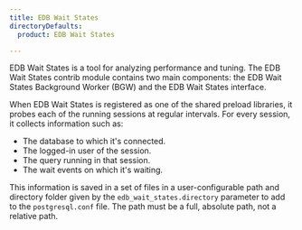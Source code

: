 ```yaml
---
title: EDB Wait States
directoryDefaults:
  product: EDB Wait States

---
```


EDB Wait States is a tool for analyzing performance and tuning. The EDB Wait States contrib module contains two main components: the EDB Wait States Background Worker (BGW) and the EDB Wait States interface. 

When EDB Wait States is registered as one of the shared preload libraries, it probes each of the running sessions at regular intervals. For every session, it collects information such as:

-  The database to which it's connected.
-  The logged-in user of the session.
-  The query running in that session.
-  The wait events on which it's waiting.

This information is saved in a set of files in a user-configurable path and directory folder given by the `edb_wait_states.directory` parameter to add to the `postgresql.conf` file. The path must be a full, absolute path, not a relative path.

